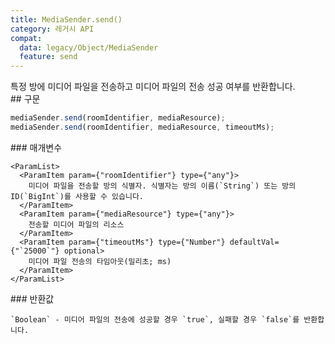 ```yaml
---
title: MediaSender.send()
category: 레거시 API
compat:
  data: legacy/Object/MediaSender
  feature: send
---
```


<Section>
  특정 방에 미디어 파일을 전송하고 미디어 파일의 전송 성공 여부를 반환합니다.
</Section>
<Section>
  ## 구문

  ~~~js
  mediaSender.send(roomIdentifier, mediaResource);
  mediaSender.send(roomIdentifier, mediaResource, timeoutMs);
  ~~~

  <Section>
    ### 매개변수

    <ParamList>
      <ParamItem param={"roomIdentifier"} type={"any"}>
        미디어 파일을 전송할 방의 식별자. 식별자는 방의 이름(`String`) 또는 방의 ID(`BigInt`)를 사용할 수 있습니다.
      </ParamItem>
      <ParamItem param={"mediaResource"} type={"any"}>
        전송할 미디어 파일의 리소스
      </ParamItem>
      <ParamItem param={"timeoutMs"} type={"Number"} defaultVal={"`25000`"} optional>
        미디어 파일 전송의 타임아웃(밀리초; ms)
      </ParamItem>
    </ParamList>
  </Section>
  <Section>
    ### 반환값

    `Boolean` - 미디어 파일의 전송에 성공할 경우 `true`, 실패할 경우 `false`를 반환합니다.
  </Section>
</Section>